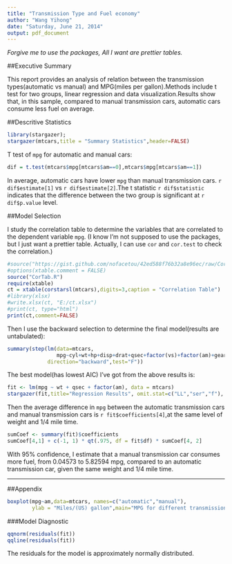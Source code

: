 ```yaml
---
title: "Transmission Type and Fuel economy"
author: "Wang Yihong"
date: "Saturday, June 21, 2014"
output: pdf_document
---
```


*Forgive me to use the packages, All I want are prettier tables.*

##Executive Summary

This report provides an analysis of relation between the transmission types(automatic vs manual) and MPG(miles per gallon).Methods include t test for two groups, linear regression and data visualization.Results show that, in this sample, compared to manual transmission cars, automatic cars consume less fuel on average.

##Descritive Statistics

```r
library(stargazer);
stargazer(mtcars,title = "Summary Statistics",header=FALSE)
```
T test of `mpg` for automatic and manual cars:
```r
dif = t.test(mtcars$mpg[mtcars$am==0],mtcars$mpg[mtcars$am==1])
```
In average, automatic cars have lower `mpg` than  manual transmission cars. `r dif$estimate[1]` vs `r dif$estimate[2]`.The t statistic `r dif$statistic` indicates that the difference between the two group is significant at `r dif$p.value` level.

##Model Selection

I study the correlation table to determine the variables that are correlated to the dependent variable `mpg`. (I know I'm not supposed to use the packages, but I just want a prettier table. Actually, I can use `cor` and `cor.test` to check the correlation.)
```r
#source("https://gist.github.com/nofacetou/42ed588f76b32a8e96ec/raw/CorTab.R")
#options(xtable.comment = FALSE)
source("CorTab.R")
require(xtable)
ct = xtable(corstarsl(mtcars),digits=3,caption = "Correlation Table")
#library(xlsx)
#write.xlsx(ct, "E:/ct.xlsx") 
#print(ct, type="html")
print(ct,comment=FALSE)
```
Then I use the backward selection to determine the final model(results are untabulated):
```r
summary(step(lm(data=mtcars,
                mpg~cyl+wt+hp+disp+drat+qsec+factor(vs)+factor(am)+gear+carb),
             direction="backward",test="F"))
```
The best model(has lowest AIC) I've got from the above results is:
```r
fit <- lm(mpg ~ wt + qsec + factor(am), data = mtcars)
stargazer(fit,title="Regression Results", omit.stat=c("LL","ser","f"), no.space=TRUE,header=FALSE)
```
Then the average difference in `mpg` between the automatic transmission cars and manual transmission cars is `r fit$coefficients[4]`,at the same level of weight and 1/4 mile time.

```r
sumCoef <- summary(fit)$coefficients
sumCoef[4,1] + c(-1, 1) * qt(.975, df = fit$df) * sumCoef[4, 2]
```
With 95% confidence, I estimate that a manual transmission car consumes more fuel, from 0.04573 to 5.82594 mpg, compared to an automatic transmission car, given the same weight and 1/4 mile time.

--------
##Appendix

```r
boxplot(mpg~am,data=mtcars, names=c("automatic","manual"),
        ylab = "Miles/(US) gallon",main="MPG for different transmission")
```

###Model Diagnostic 

```r
qqnorm(residuals(fit))
qqline(residuals(fit))
```
The residuals for the model is approximately normally distributed.



